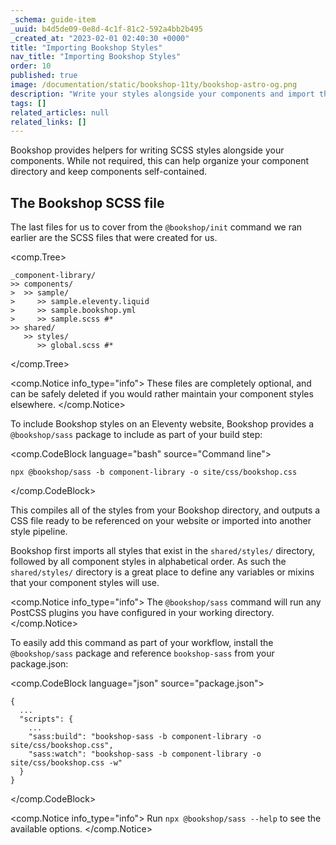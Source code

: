 ```yaml
---
_schema: guide-item
_uuid: b4d5de09-0e8d-4c1f-81c2-592a4bb2b495
_created_at: "2023-02-01 02:40:30 +0000"
title: "Importing Bookshop Styles"
nav_title: "Importing Bookshop Styles"
order: 10
published: true
image: /documentation/static/bookshop-11ty/bookshop-astro-og.png
description: "Write your styles alongside your components and import them automatically"
tags: []
related_articles: null
related_links: []
---
```


Bookshop provides helpers for writing SCSS styles alongside your components.
While not required, this can help organize your component directory and keep components self-contained.


## The Bookshop SCSS file

The last files for us to cover from the `@bookshop/init` command we ran earlier are the SCSS files that were
created for us.

<comp.Tree>
```
_component-library/
>> components/
>  >> sample/
>     >> sample.eleventy.liquid
>     >> sample.bookshop.yml
>     >> sample.scss #*
>> shared/
   >> styles/
      >> global.scss #*
```
</comp.Tree>

<comp.Notice info_type="info">
  These files are completely optional, and can be safely deleted
  if you would rather maintain your component styles elsewhere.
</comp.Notice>

To include Bookshop styles on an Eleventy website, Bookshop provides a `@bookshop/sass` package 
to include as part of your build step:

<comp.CodeBlock language="bash" source="Command line">
```
npx @bookshop/sass -b component-library -o site/css/bookshop.css
```
</comp.CodeBlock>

This compiles all of the styles from your Bookshop directory,
and outputs a CSS file ready to be referenced on your website or imported into another style pipeline.

Bookshop first imports all styles that exist in the `shared/styles/` directory, followed by all component styles
in alphabetical order. As such the `shared/styles/` directory is a great place to define any variables or mixins
that your component styles will use.

<comp.Notice info_type="info">
  The `@bookshop/sass` command will run any PostCSS plugins you have configured in your working directory.
</comp.Notice>

To easily add this command as part of your workflow, install the `@bookshop/sass` package and reference
`bookshop-sass` from your package.json:

<comp.CodeBlock language="json" source="package.json">
```
{
  ...
  "scripts": {
    ...
    "sass:build": "bookshop-sass -b component-library -o site/css/bookshop.css",
    "sass:watch": "bookshop-sass -b component-library -o site/css/bookshop.css -w"
  }
}
```
</comp.CodeBlock>

<comp.Notice info_type="info">
  Run `npx @bookshop/sass --help` to see the available options.
</comp.Notice>
